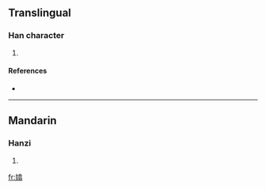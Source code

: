 ==Translingual==

===Han character===
{{Han char|rn=38|rad=女|as=12|sn=15|four=|canj=女人口一 (VORM)}}

# {{defn|Han|sort=女12}}

====References====
* {{Han ref|kx=0271.240|dkj=06732|dj=0539.160|hdz=21082.020|uh=5B06|ud=23302}}

----

==Mandarin==

===Hanzi===
{{cmn-hanzi|pin=[[xī]] ([[xi1]])|wg=hsi<sup>1</sup>}}

# {{defn|Mandarin|sort=女12}}

[[fr:嬆]]
